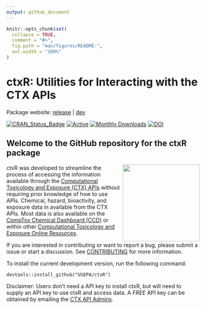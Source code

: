 ```yaml
---
output: github_document
---
```


<!-- README.md is generated from README.Rmd. Please edit that file -->

```r
knitr::opts_chunk$set(
  collapse = TRUE,
  comment = "#>",
  fig.path = "man/figures/README-",
  out.width = "100%"
)
```

# ctxR: Utilities for Interacting with the CTX APIs 

Package website: [release](https://usepa.github.io/ctxR/) | [dev](https://usepa.github.io/ctxR/dev/)

<!-- badges: start -->
[![CRAN_Status_Badge](https://www.r-pkg.org/badges/version/ctxR)](https://cran.r-project.org/package=ctxR)
[![Active](http://img.shields.io/badge/Status-Active-green.svg)](https://cran.r-project.org/package=ctxR) 
[![Monthly Downloads](https://cranlogs.r-pkg.org/badges/last-month/ctxR?color=7BAFD4)](https://cranlogs.r-pkg.org/badges/last-month/ctxR?color=7BAFD4)
[![DOI](https://zenodo.org/badge/doi/10.32614/CRAN.package.ctxR.svg)](http://dx.doi.org/10.32614/CRAN.package.ctxR)

<!-- badges: end -->


## Welcome to the GitHub repository for the ctxR package

<a href="https://CRAN.R-project.org/package=ctxR"><img src="vignettes/Pictures/ctxR_hex.png" width="200" align="right" /></a>

ctxR was developed to streamline the process of accessing the information available through the [Computational Toxicology and Exposure (CTX) APIs](https://www.epa.gov/comptox-tools/computational-toxicology-and-exposure-apis) without requiring prior knowledge of how to use APIs. Chemical, hazard, bioactivity, and exposure data in available from the CTX APIs. Most data is also available on the [CompTox Chemical Dashboard (CCD)](https://comptox.epa.gov/dashboard/) or within other [Computational Toxicology and Exposure Online Resources](https://www.epa.gov/comptox-tools).

If you are interested in contributing or want to report a bug, please submit a issue or start a discussion. See [CONTRIBUTING](CONTRIBUTING.md) for more information.

To install the current development version, run the following command: 

    devtools::install_github("USEPA/ctxR")

Disclaimer: Users don't need a API key to install ctxR, but will need to supply an API key to use ctxR and access data. A *FREE* API key can be obtained by emailing the [CTX API Admins](mailto:ccte_api@epa.gov).
